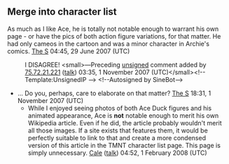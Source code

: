 <article id="12001611" title=Talk:Ace Duck>
	<talkpage id="12001611" title="Talk:Ace Duck">
{{Talk header}}
{{oldafdfull|page=Ace Duck|date=28 July 2008|result='''merge'''}}
==Merge into character list==
As much as I like Ace, he is totally not notable enough to warrant his own page - or have the pics of both action figure variations, for that matter. He had only cameos in the cartoon and was a minor character in Archie's comics. [[User:The S|The S]] 04:45, 29 June 2007 (UTC)
:I DISAGREE!  &lt;small&gt;—Preceding [[Wikipedia:Signatures|unsigned]] comment added by [[Special:Contributions/75.72.21.221|75.72.21.221]] ([[User talk:75.72.21.221|talk]]) 03:35, 1 November 2007 (UTC)&lt;/small&gt;&lt;!-- Template:UnsignedIP --&gt; &lt;!--Autosigned by SineBot--&gt;
*... Do you, perhaps, care to elaborate on that matter? [[User:The S|The S]] 18:31, 1 November 2007 (UTC)
**While I enjoyed seeing photos of both Ace Duck figures and his animated appearance, Ace is '''not''' notable enough to merit his own Wikipedia article. Even if he did, the article probably wouldn't merit all those images. If a site exists that features them, it would be perfectly suitable to link to that and create a more condensed version of this article in the TMNT character list page. This page is simply unnecessary. [[User:Caleson|Cale]] ([[User talk:Caleson|talk]]) 04:52, 1 February 2008 (UTC)
	</talkpage>
</article>